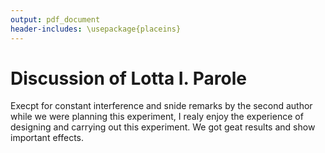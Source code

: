 ```yaml
---
output: pdf_document
header-includes: \usepackage{placeins}
---
```


# Discussion of Lotta I. Parole 

Execpt for constant interference and snide remarks by the second author while we were planning this experiment, I realy enjoy the experience of designing and carrying out this experiment. We got geat results and show important effects.
